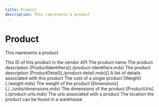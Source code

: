 ```yaml
---
title: Product
description: This represents a product
---
```


Product
===============================================
This represents a product

<Reference>  
  <Field name="product_id" type="string" nullable={false}>
    <Description>
      This ID of this product in the vendor API
    </Description>
  </Field>
  <Field name="name" type="string" nullable={false}>
    <Description>
      The product name
    </Description>
  </Field>
  <Field name="description" type="string" nullable={true}>
    <Description>
      The product description
    </Description>
  </Field>
  <Field name="identifiers" nullable={true}>
    <Type>
      [ProductIdentifiers](./product-identifiers.mdx)
    </Type>
    <Description>
      The product description
    </Description>
  </Field>
  <Field name="details" nullable={true}>
    <Type>
      [ProductDetail](./product-detail.mdx)[]
    </Type>
    <Description>
      A list of details associated with this product
    </Description>
  </Field>
  <Field name="unit_cost" type="number" nullable={true}>
    <Description>
      The cost of a single product
    </Description>
  </Field>
  <Field name="weight" nullable={true}>
    <Type>
      [Weight](./weight.mdx)
    </Type>
    <Description>
      The weight of the product
    </Description>
  </Field>
  <Field name="dimensions" nullable={true}>
    <Type>
      [Dimensions](./../units/dimensions.mdx)
    </Type>
    <Description>
      The dimensions of the product
    </Description>
  </Field>
  <Field name="urls" nullable={true}>
    <Type>
      [ProductUrls](./product-urls.mdx)
    </Type>
    <Description>
      The urls associated with a product
    </Description>
  </Field>
  <Field name="location" type="string" nullable={true}>
    <Description>
      The location the product can be found in a warehouse
    </Description>
  </Field>
</Reference>